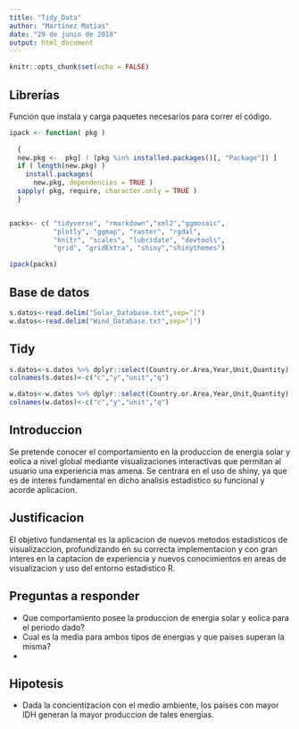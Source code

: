 ---
title: "Tidy_Data"
author: "Martínez Matías"
date: "29 de junio de 2018"
output: html_document
---

```{r setup, include=FALSE}
knitr::opts_chunk$set(echo = FALSE)
```

## Librerías

Función que instala y carga paquetes necesarios para correr el código.

```{r}
ipack <- function( pkg )
  
  {
  new.pkg <-  pkg[ ! (pkg %in% installed.packages()[, "Package"]) ]
  if ( length(new.pkg) ) 
    install.packages(
      new.pkg, dependencies = TRUE )
  sapply( pkg, require, character.only = TRUE )
  }


packs<- c( "tidyverse", "rmarkdown","xml2","ggmosaic",
           "plotly", "ggmap", "raster", "rgdal",
           "knitr", "scales", "lubridate", "devtools",
           "grid", "gridExtra", "shiny","shinythemes")

ipack(packs)
```



## Base de datos

```{r pressure, echo=FALSE}
s.datos<-read.delim("Solar_Database.txt",sep="|")
w.datos<-read.delim("Wind_Database.txt",sep="|")
```


## Tidy
```{r}
s.datos<-s.datos %>% dplyr::select(Country.or.Area,Year,Unit,Quantity)
colnames(s.datos)<-c("c","y","unit","q")

w.datos<-w.datos %>% dplyr::select(Country.or.Area,Year,Unit,Quantity)
colnames(w.datos)<-c("c","y","unit","q")


```

## Introduccion

Se pretende conocer el comportamiento en la produccion de energia solar y eolica a nivel global mediante visualizaciones interactivas que permitan al usuario una experiencia mas amena. Se centrara en el uso de shiny, ya que es de interes fundamental en dicho analisis estadistico su funcional y acorde aplicacion.

## Justificacion

El objetivo fundamental es la aplicacion de nuevos metodos estadisticos de visualizaccion, profundizando en su correcta implementacion y con gran interes en la captacion de experiencia y nuevos conocimientos en areas de visualizacion y uso del entorno estadistico R.

## Preguntas a responder

- Que comportamiento posee la produccion de energia solar y eolica para el periodo dado?
- Cual es la media para ambos tipos de energias y que paises superan la misma?
- 

## Hipotesis

- Dada la concientizacion con el medio ambiente, los paises con mayor IDH generan la mayor produccion de tales energias.








